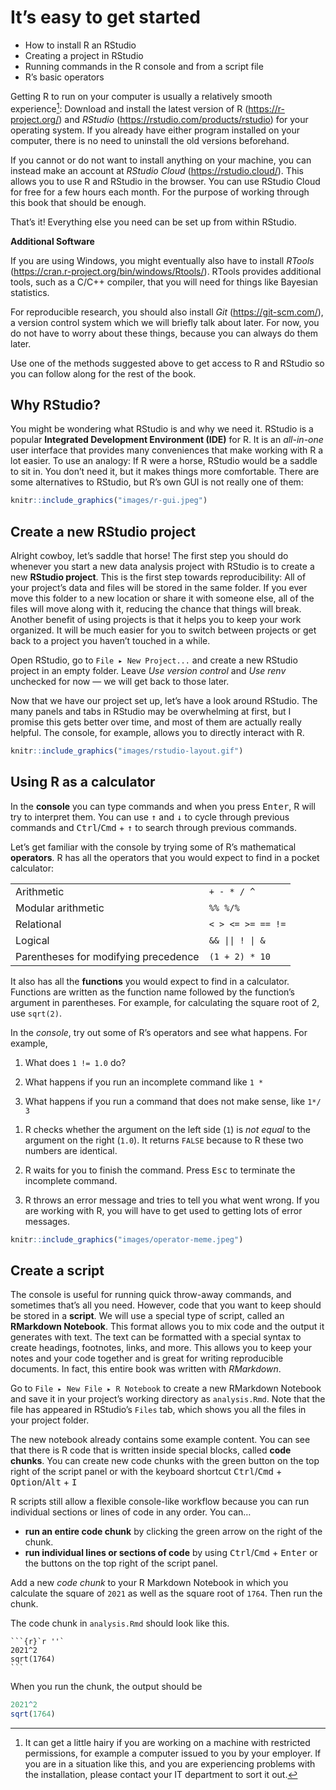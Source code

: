 # It's easy to get started

::: {.goals}
-   How to install R an RStudio
-   Creating a project in RStudio
-   Running commands in the R console and from a script file
-   R's basic operators
:::

Getting R to run on your computer is usually a relatively smooth
experience[^easy-start-1]: Download and install the latest version of R
([https://r-project.org/](https://www.r-project.org/)) and *RStudio*
([https://rstudio.com/products/rstudio](https://www.rstudio.com/products/rstudio/)) for
your operating system. If you already have either program installed on your computer,
there is no need to uninstall the old versions beforehand.

[^easy-start-1]: It can get a little hairy if you are working on a machine with restricted
    permissions, for example a computer issued to you by your employer. If you are in a
    situation like this, and you are experiencing problems with the installation, please
    contact your IT department to sort it out.

If you cannot or do not want to install anything on your machine, you can instead make an
account at *RStudio Cloud* (<https://rstudio.cloud/>). This allows you to use R and
RStudio in the browser. You can use RStudio Cloud for free for a few hours each month. For
the purpose of working through this book that should be enough.

That's it! Everything else you need can be set up from within RStudio.

::: {.more}
**Additional Software**

If you are using Windows, you might eventually also have to install *RTools*
(<https://cran.r-project.org/bin/windows/Rtools/>). RTools provides additional tools, such
as a C/C++ compiler, that you will need for things like Bayesian statistics.

For reproducible research, you should also install *Git* (<https://git-scm.com/>), a
version control system which we will briefly talk about later. For now, you do not have to
worry about these things, because you can always do them later.
:::

::: {.exercise}
Use one of the methods suggested above to get access to R and RStudio so you can follow
along for the rest of the book.
:::

## Why RStudio?

You might be wondering what RStudio is and why we need it. RStudio is a popular
**Integrated Development Environment (IDE)** for R. It is an *all-in-one* user interface
that provides many conveniences that make working with R a lot easier. To use an analogy:
If R were a horse, RStudio would be a saddle to sit in. You don't need it, but it makes
things more comfortable. There are some alternatives to RStudio, but R's own GUI is not
really one of them:

```r
knitr::include_graphics("images/r-gui.jpeg")
```

## Create a new RStudio project

Alright cowboy, let's saddle that horse! The first step you should do whenever you start a
new data analysis project with RStudio is to create a new **RStudio project**. This is the
first step towards reproducibility: All of your project's data and files will be stored in
the same folder. If you ever move this folder to a new location or share it with someone
else, all of the files will move along with it, reducing the chance that things will
break. Another benefit of using projects is that it helps you to keep your work organized.
It will be much easier for you to switch between projects or get back to a project you
haven't touched in a while.

::: {.exercise}
Open RStudio, go to `File ▸ New Project...` and create a new RStudio project in an empty
folder. Leave *Use version control* and *Use renv* unchecked for now --- we will get back
to those later.
:::

Now that we have our project set up, let's have a look around RStudio. The many panels and
tabs in RStudio may be overwhelming at first, but I promise this gets better over time,
and most of them are actually really helpful. The console, for example, allows you to
directly interact with R.

```r
knitr::include_graphics("images/rstudio-layout.gif")
```

## Using R as a calculator

In the **console** you can type commands and when you press <kbd>Enter</kbd>, R will try
to interpret them. You can use <kbd>↑</kbd> and <kbd>↓</kbd> to cycle through previous
commands and <kbd>Ctrl</kbd>/<kbd>Cmd</kbd> + <kbd>↑</kbd> to search through previous
commands.

Let's get familiar with the console by trying some of R's mathematical **operators**. R
has all the operators that you would expect to find in a pocket calculator:

|                                      |                   |
|--------------------------------------|-------------------|
| Arithmetic                           | `+ - * / ^`       |
| Modular arithmetic                   | `%% %/%`          |
| Relational                           | `< > <= >= == !=` |
| Logical                              | `&& || ! | &`     |
| Parentheses for modifying precedence | `(1 + 2) * 10`    |

It also has all the **functions** you would expect to find in a calculator. Functions are
written as the function name followed by the function's argument in parentheses. For
example, for calculating the square root of 2, use `sqrt(2)`.

::: {.exercise}
In the *console*, try out some of R's operators and see what happens. For example,

1.  What does `1 != 1.0` do?

2.  What happens if you run an incomplete command like `1 *`

3.  What happens if you run a command that does not make sense, like `1*/ 3`

::: {.answer}
1.  R checks whether the argument on the left side (`1`) is *not equal* to the argument on
    the right (`1.0`). It returns `FALSE` because to R these two numbers are identical.

2.  R waits for you to finish the command. Press <kbd>Esc</kbd> to terminate the
    incomplete command.

3.  R throws an error message and tries to tell you what went wrong. If you are working
    with R, you will have to get used to getting lots of error messages.
:::
:::

```r
knitr::include_graphics("images/operator-meme.jpeg")
```

## Create a script

The console is useful for running quick throw-away commands, and sometimes that's all you
need. However, code that you want to keep should be stored in a **script**. We will use a
special type of script, called an **RMarkdown Notebook**. This format allows you to mix
code and the output it generates with text. The text can be formatted with a special
syntax to create headings, footnotes, links, and more. This allows you to keep your notes
and your code together and is great for writing reproducible documents. In fact, this
entire book was written with *RMarkdown*.

::: {.exercise}
Go to `File ▸ New File ▸ R Notebook` to create a new RMarkdown Notebook and save it in
your project's working directory as `analysis.Rmd`. Note that the file has appeared in
RStudio's `Files` tab, which shows you all the files in your project folder.
:::

The new notebook already contains some example content. You can see that there is R code
that is written inside special blocks, called **code chunks**. You can create new code
chunks with the green button on the top right of the script panel or with the keyboard
shortcut <kbd>Ctrl</kbd>/<kbd>Cmd</kbd> + <kbd>Option</kbd>/<kbd>Alt</kbd> + <kbd>I</kbd>

R scripts still allow a flexible console-like workflow because you can run individual
sections or lines of code in any order. You can...

-   **run an entire code chunk** by clicking the green arrow on the right of the chunk.
-   **run individual lines or sections of code** by using <kbd>Ctrl</kbd>/<kbd>Cmd</kbd> +
    <kbd>Enter</kbd> or the buttons on the top right of the script panel.

::: {.exercise}
Add a new *code chunk* to your R Markdown Notebook in which you calculate the square of
`2021` as well as the square root of `1764`. Then run the chunk.

::: {.answer}
The code chunk in `analysis.Rmd` should look like this.

    ```{r}`r ''`
    2021^2
    sqrt(1764)
    ```

When you run the chunk, the output should be

```r
2021^2
sqrt(1764)
```
:::
:::
